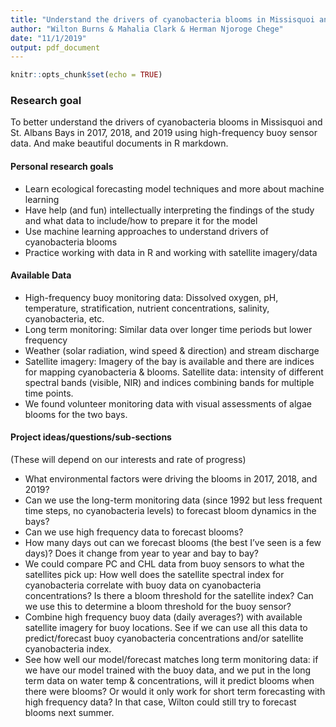 ```yaml
---
title: "Understand the drivers of cyanobacteria blooms in Missisquoi and St. Albans Bays in 2017, 2018, and 2019 using high-frequency buoy sensor data"
author: "Wilton Burns & Mahalia Clark & Herman Njoroge Chege"
date: "11/1/2019"
output: pdf_document
---
```


```r
knitr::opts_chunk$set(echo = TRUE)
```


### Research goal 

To better understand the drivers of cyanobacteria blooms in Missisquoi and St. Albans Bays in 2017, 2018, and 2019 using high-frequency buoy sensor data. And make beautiful documents in R markdown.

#### Personal research goals

-	Learn ecological forecasting model techniques and more about machine learning
-	Have help (and fun) intellectually interpreting the findings of the study and what data to include/how to prepare it for the model 
-	Use machine learning approaches to understand drivers of cyanobacteria blooms 
- Practice working with data in R and working with satellite imagery/data

#### Available Data

- High-frequency buoy monitoring data:
 Dissolved oxygen, pH, temperature, stratification, nutrient concentrations, salinity, cyanobacteria, etc.
- Long term monitoring:
Similar data over longer time periods but lower frequency
- Weather (solar radiation, wind speed & direction) and stream discharge
- Satellite imagery:
	Imagery of the bay is available and there are indices for mapping cyanobacteria & blooms. Satellite data: intensity of different spectral bands (visible, NIR) and indices combining bands for multiple time points.
- We found volunteer monitoring data with visual assessments of algae blooms for the two bays.

#### Project ideas/questions/sub-sections

(These will depend on our interests and rate of progress)

-	What environmental factors were driving the blooms in 2017, 2018, and 2019? 
-	Can we use the long-term monitoring data (since 1992 but less frequent time steps, no cyanobacteria levels) to forecast bloom dynamics in the bays? 
- Can we use high frequency data to forecast blooms?
-	How many days out can we forecast blooms (the best I’ve seen is a few days)? Does it change from year to year and bay to bay? 
-	We could compare PC and CHL data from buoy sensors to what the satellites pick up:
How well does the satellite spectral index for cyanobacteria correlate with buoy data on cyanobacteria concentrations? Is there a bloom threshold for the satellite index? Can we use this to determine a bloom threshold for the buoy sensor?
-	Combine high frequency buoy data (daily averages?) with available satellite imagery  for buoy locations. See if we can use all this data to predict/forecast buoy cyanobacteria concentrations and/or satellite cyanobacteria index.
-	See how well our model/forecast matches long term monitoring data: if we have our model trained with the buoy data, and we put in the long term data on water temp & concentrations, will it predict blooms when there were blooms? Or would it only work for short term forecasting with high frequency data? In that case, Wilton could still try to forecast blooms next summer.



